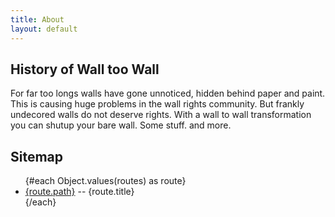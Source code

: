```yaml
---
title: About
layout: default
---
```

<script>

    const routes = getRoutes($lang)
</script>

## History of Wall too Wall

For far too longs walls have gone unnoticed, hidden behind paper
and paint. This is causing huge problems in the wall rights community.
But frankly undecored walls do not deserve rights. With a wall to wall
transformation you can shutup your bare wall. Some stuff. and more.

## Sitemap

<ul>
    {#each Object.values(routes) as route}
        <li>
            <a href={route.path}>{route.path}</a> -- {route.title}
        </li>
    {/each}
</ul>

